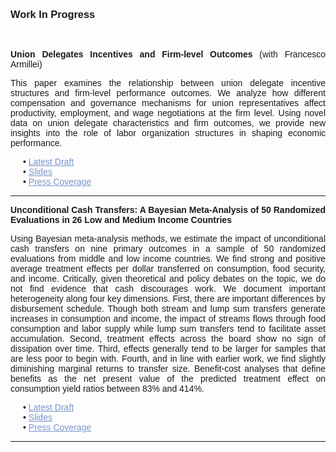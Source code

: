 ### Work In Progress 
<br>
<!--
<img src="project_1_banner.png" style="height: 100%; width: 100%; object-fit: contain" onclick="window.open('https://arxiv.org/abs/2210.07278', 'blank');"/> 

-->
<body style="font-family: 'Calibri', sans-serif;text-align:justify">

<strong>Union Delegates Incentives and Firm-level Outcomes</strong> (with Francesco Armillei)

This paper examines the relationship between union delegate incentive structures and firm-level performance outcomes. We analyze how different compensation and governance mechanisms for union representatives affect productivity, employment, and wage negotiations at the firm level. Using novel data on union delegate characteristics and firm outcomes, we provide new insights into the role of labor organization structures in shaping economic performance.

<div style="margin-left: 20px; margin-top: 10px;">
• <a href="#" style="color: #7895CB;">Latest Draft</a><br>
• <a href="#" style="color: #7895CB;">Slides</a><br>
• <a href="#" style="color: #7895CB;">Press Coverage</a>
</div>

----

<strong>Unconditional Cash Transfers: A Bayesian Meta-Analysis of 50 Randomized Evaluations in 26 Low and Medium Income Countries</strong>

Using Bayesian meta-analysis methods, we estimate the impact of unconditional cash transfers on nine primary outcomes in a sample of 50 randomized evaluations from middle and low income countries. We find strong and positive average treatment effects per dollar transferred on consumption, food security, and income. Critically, given theoretical and policy debates on the topic, we do not find evidence that cash discourages work. We document important heterogeneity along four key dimensions. First, there are important differences by disbursement schedule. Though both stream and lump sum transfers generate increases in consumption and income, the impact of streams flows through food consumption and labor supply while lump sum transfers tend to facilitate asset accumulation. Second, treatment effects across the board show no sign of dissipation over time. Third, effects generally tend to be larger for samples that are less poor to begin with. Fourth, and in line with earlier work, we find slightly diminishing marginal returns to transfer size. Benefit-cost analyses that define benefits as the net present value of the predicted treatment effect on consumption yield ratios between 83% and 414%.

<div style="margin-left: 20px; margin-top: 10px;">
• <a href="UCT_Meta_Analysis.pdf" style="color: #7895CB;">Latest Draft</a><br>
• <a href="#" style="color: #7895CB;">Slides</a><br>
• <a href="#" style="color: #7895CB;">Press Coverage</a>
</div>

</body>

----
